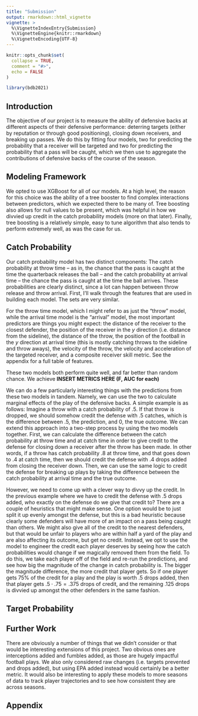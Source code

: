 ```yaml
---
title: "Submission"
output: rmarkdown::html_vignette
vignette: >
  %\VignetteIndexEntry{Submission}
  %\VignetteEngine{knitr::rmarkdown}
  %\VignetteEncoding{UTF-8}
---
```


```r
knitr::opts_chunk$set(
  collapse = TRUE,
  comment = "#>",
  echo = FALSE
)
```

```r
library(bdb2021)
```

## Introduction

The objective of our project is to measure the ability of defensive backs at different aspects of their defensive performance: deterring targets (either by reputation or through good positioning), closing down receivers, and breaking up passes. We do this by fitting four models, two for predicting the probability that a receiver will be targeted and two for predicting the probability that a pass will be caught, which we then use to aggregate the contributions of defensive backs of the course of the season.

## Modeling Framework

We opted to use XGBoost for all of our models. At a high level, the reason for this choice was the ability of a tree booster to find complex interactions between predictors, which we expected there to be many of. Tree boosting also allows for null values to be present, which was helpful in how we divvied up credit in the catch probability models (more on that later). Finally, tree boosting is a relatively simple, easy to tune algorithm that also tends to perform extremely well, as was the case for us.

## Catch Probability

Our catch probability model has two distinct components: The catch probability at throw time -- as in, the chance that the pass is caught at the time the quarterback releases the ball -- and the catch probability at arrival time -- the chance the pass is caught at the time the ball arrives. These probabilities are clearly distinct, since a lot can happen between throw release and throw arrival. First, I'll walk through the features that are used in building each model. The sets are very similar. 

For the throw time model, which I might refer to as just the "throw" model, while the arrival time model is the "arrival" model, the most important predictors are things you might expect: the distance of the receiver to the closest defender, the position of the receiver in the $y$ direction (i.e. distance from the sideline), the distance of the throw, the position of the football in the $y$ direction at arrival time (this is mostly catching throws to the sideline and throw aways), the velocity of the throw, the velocity and acceleration of the targeted receiver, and a composite receiver skill metric. See the appendix for a full table of features. 

These two models both perform quite well, and far better than random chance. We achieve **INSERT METRICS HERE (F, AUC for each)**

We can do a few particularly interesting things with the predictions from these two models in tandem. Namely, we can use the two to calculate marginal effects of the play of the defensive backs. A simple example is as follows: Imagine a throw with a catch probability of $.5$. If that throw is dropped, we should somehow credit the defense with $.5$ catches, which is the difference between $.5$, the prediction, and $0$, the true outcome. We can extend this approach into a two-step process by using the two models together. First, we can calculate the difference between the catch probability at throw time and at catch time in order to give credit to the defense for closing down a receiver after the throw has been made. In other words, if a throw has catch probability $.8$ at throw time, and that goes down to $.4$ at catch time, then we should credit the defense with $.4$ drops added from closing the receiver down. Then, we can use the same logic to credit the defense for breaking up plays by taking the difference between the catch probability at arrival time and the true outcome.

However, we need to come up with a clever way to divvy up the credit. In the previous example where we have to credit the defense with $.5$ drops added, *who* exactly on the defense do we give that credit to? There are a couple of heuristics that might make sense. One option would be to just split it up evenly amongst the defense, but this is a bad heuristic because clearly some defenders will have more of an impact on a pass being caught than others. We might also give all of the credit to the nearest defenders, but that would be unfair to players who are within half a yard of the play and are also affecting its outcome, but get no credit. Instead, we opt to use the model to engineer the credit each player deserves by seeing how the catch probabilities would change if we magically removed them from the field. To do this, we take each player off of the field and re-run the predictions, and see how big the magnitude of the change in catch probability is. The bigger the magnitude difference, the more credit that player gets. So if one player gets 75% of the credit for a play and the play is worth $.5$ drops added, then that player gets $.5 \cdot .75 = .375$ drops of credit, and the remaining $.125$ drops is divvied up amongst the other defenders in the same fashion.

## Target Probability


## Further Work

There are obviously a number of things that we didn't consider or that would be interesting extensions of this project. Two obvious ones are interceptions added and fumbles added, as those are hugely impactful football plays. We also only considered raw changes (i.e. targets prevented and drops added), but using EPA added instead would certainly be a better metric. It would also be interesting to apply these models to more seasons of data to track player trajectories and to see how consistent they are across seasons.

## Appendix
